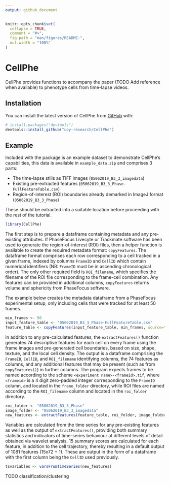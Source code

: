 ```yaml
---
output: github_document
---
```


<!-- README.md is generated from README.Rmd. Please edit that file -->

```r
knitr::opts_chunk$set(
  collapse = TRUE,
  comment = "#>",
  fig.path = "man/figures/README-",
  out.width = "100%"
)
```

# CellPhe

<!-- badges: start -->
<!-- badges: end -->

CellPhe provides functions to accompany the paper (TODO Add reference when available) to phenotype cells from time-lapse videos.

## Installation

You can install the latest version of CellPhe from [GitHub](https://github.com/) with:

``` r
# install.packages("devtools")
devtools::install_github("uoy-research/CellPhe")
```

## Example

Included with the package is an example dataset to demonstrate CellPhe's capabilities, this data is available in `example_data.zip` and comprises 3 parts:

  - The time-lapse stills as TIFF images (`05062019_B3_3_imagedata`)
  - Existing pre-extracted features (`05062019_B3_3_Phase-FullFeatureTable.csv`)
  - Region-of-interest (ROI) boundaries already demarked in ImageJ format (`05062019_B3_3_Phase`)

These should be extracted into a suitable location before proceeding with the rest of the tutorial.

```r
library(CellPhe)
```

The first step is to prepare a dataframe containing metadata and any pre-existing attributes.
If PhaseFocus Livecyte or Trackmate software has been used to generate the region-of-interest (ROI) files, then a helper function is available to create the required metadata format: `copyFeatures`.
The dataframe format comprises each row corresponding to a cell tracked in a given frame, indexed by columns `FrameID` and `CellID` which contain numerical identifiers (NB: `FrameID` must be in ascending chronological order).
The only other required field is `ROI_filename`, which specifies the filename of the ROI file corresponding to the frame-cell combination.
Any features can be provided in additional columns, `copyFeatures` returns volume and sphericity from PhaseFocus software.

The example below creates the metadata dataframe from a PhaseFocus experimental setup, only including cells that were tracked for at least 50 frames.

```r
min_frames <- 50
input_feature_table <- "05062019_B3_3_Phase-FullFeatureTable.csv"
feature_table <- copyFeatures(input_feature_table, min_frames, source="Phase")
```

In addition to any pre-calculated features, the `extractFeatures()` function generates 74 descriptive features for each cell on every frame using the frame images and pre-generated cell boundaries, based on size, shape, texture, and the local cell density.
The output is a dataframe comprising the `FrameID`, `CellID`, and `ROI_filename` identifying columns, the 74 features as columns, and any additional features that may be present (such as from `copyFeatures()`) in further columns.
The program expects frames to be named according to the scheme `<experiment name>-<frameid>.tif`, where 
 `<frameid>` is a 4 digit zero-padded integer corresponding to the `FrameID` column, and located in the `frame_folder` directory, while ROI files are named according to the `ROI_filename` column and located in the `roi_folder` directory.

```r
roi_folder <- "05062019_B3_3_Phase"
image_folder <- "05062019_B3_3_imagedata"
new_features <- extractFeatures(feature_table, roi_folder, image_folder, framerate=0.0028)
```

Variables are calculated from the time series for any pre-existing features as well as the output of `extractFeatures()`, providing both summary statistics and indicators of time-series behaviour at different levels of detail obtained via wavelet analysis. 
15 summary scores are calculated for each feature, in addition to the cell trajectory, thereby resulting in a default output of 1081 features (15x72 + 1).
These are output in the form of a dataframe with the first column being the `CellID` used previously.

```r
tsvariables <- varsFromTimeSeries(new_features)
```

TODO classification/clustering
